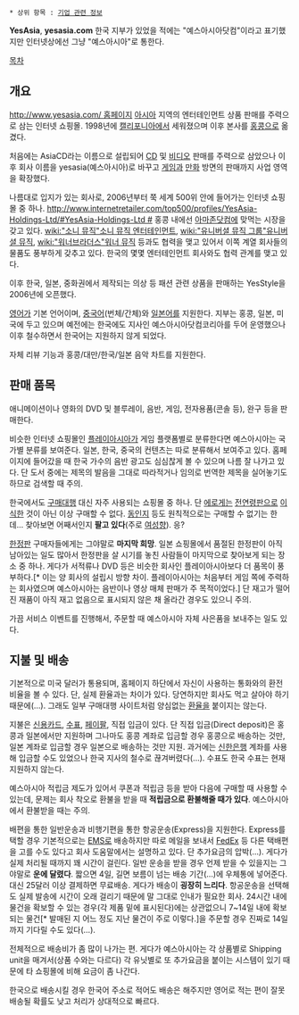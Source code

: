  * 상위 항목 : [[기업 관련 정보]]

'''YesAsia''', '''yesasia.com'''
한국 지부가 있었을 적에는 "예스아시아닷컴"이라고 표기했지만 인터넷상에선 그냥 "예스아시아"로 통한다.

[[목차]]
== 개요 ==
[[http://www.yesasia.com/ 홈페이지]]
[[아시아]] 지역의 엔터테인먼트 상품 판매를 주력으로 삼는 인터넷 쇼핑몰.  1998년에 [[캘리포니아]]에서 세워졌으며 이후 본사를 [[홍콩]]으로 옮겼다.

처음에는 AsiaCD라는 이름으로 설립되어 [[CD]] 및 [[비디오]] 판매를 주력으로 삼았으나 이후 회사 이름을 yesasia(예스아시아)로 바꾸고 [[게임]]과 [[만화]] 방면의 판매까지 사업 영역을 확장했다.

나름대로 입지가 있는 회사로, 2006년부터 쭉 세계 500위 안에 들어가는 인터넷 쇼핑몰 중 하나. [[http://www.internetretailer.com/top500/profiles/YesAsia-Holdings-Ltd/#YesAsia-Holdings-Ltd #]] 홍콩 내에선 [[아마존닷컴]]에 맞먹는 시장을 갖고 있다.
[[wiki:"소니 뮤직"소니 뮤직 엔터테인먼트]], [[wiki:"유니버셜 뮤직 그룹"유니버셜 뮤직]], [[wiki:"워너브라더스"워너 뮤직]] 등과도 협력을 맺고 있어서 이쪽 계열 회사들의 물품도 풍부하게 갖추고 있다. 한국의 몇몇 엔터테인먼트 회사와도 협력 관계를 맺고 있다.

이후 한국, 일본, 중화권에서 제작되는 의상 등 패션 관련 상품을 판매하는 YesStyle을 2006년에 오픈했다.

[[영어]]가 기본 언어이며, [[중국어]](번체/간체)와 [[일본어]]를 지원한다. 지부는 홍콩, 일본, 미국에 두고 있으며 예전에는 한국에도 지사인 예스아시아닷컴코리아를 두어 운영했으나 이후 철수하면서 한국어는 지원하지 않게 되었다. 

자체 리뷰 기능과 홍콩/대만/한국/일본 음악 차트를 지원한다.

== 판매 품목 ==
애니메이션이나 영화의 DVD 및 블루레이, 음반, 게임, 전자용품(콘솔 등), 완구 등을 판매한다.

비슷한 인터넷 쇼핑몰인 [[플레이아시아]]가 게임 플랫폼별로 분류한다면 예스아시아는 국가별 분류를 보여준다. 일본, 한국, 중국의 컨텐츠는 따로 분류해서 보여주고 있다. 홈페이지에 들어갔을 때 한국 가수의 음반 광고도 심심찮게 볼 수 있으며 나름 잘 나가고 있다.
단 도서 중에는 제목의 발음을 그대로 따라적거나 임의로 번역한 제목을 실어놓기도 하므로 검색할 때 주의.

한국에서도 [[구매대행]] 대신 자주 사용되는 쇼핑몰 중 하나. 단 [[에로게]]는 [[전연령판]]으로 [[이식]]한 것이 아닌 이상 구매할 수 없다.
[[동인지]] 등도 원칙적으로는 구매할 수 없기는 한데... 찾아보면 어째서인지 '''팔고 있다'''(주로 [[여성향]]). 응?

[[한정판]] 구매자들에게는 그야말로 '''마지막 희망'''. 일본 쇼핑몰에서 품절된 한정판이 아직 남아있는 일도 많아서 한정판을 살 시기를 놓친 사람들이 마지막으로 찾아보게 되는 장소 중 하나. 게다가 서적류나 DVD 등은 비슷한 회사인 플레이아시아보다 더 품목이 풍부하다.[* 이는 양 회사의 설립시 방향 차이. 플레이아시아는 처음부터 게임 쪽에 주력하는 회사였으며 예스아시아는 음반이나 영상 매체 판매가 주 목적이었다.] 단 재고가 떨어진 재품이 아직 재고 없음으로 표시되지 않은 채 올라간 경우도 있으니 주의.

가끔 서비스 이벤트를 진행해서, 주문할 때 예스아시아 자체 사은품을 보내주는 일도 있다.

== 지불 및 배송 ==
기본적으로 미국 달러가 통용되며, 홈페이지 하단에서 자신이 사용하는 통화와의 환전 비율을 볼 수 있다. 단, 실제 환율과는 차이가 있다. 당연하지만 회사도 먹고 살아야 하기 때문에(…). 그래도 일부 구매대행 사이트처럼 양심없는 [[환율]]을 붙이지는 않는다.

지불은 [[신용카드]], [[수표]], [[페이팔]], 직접 입금이 있다. 단 직접 입금(Direct deposit)은 홍콩과 일본에서만 지원하며 그나마도 홍콩 계좌로 입금할 경우 홍콩으로 배송하는 것만, 일본 계좌로 입금할 경우 일본으로 배송하는 것만 지원. 
과거에는 [[신한은행]] 계좌를 사용해 입금할 수도 있었으나 한국 지사의 철수로 끊겨버렸다(…). 수표도 한국 수표는 현재 지원하지 않는다.

예스아시아 적립금 제도가 있어서 쿠폰과 적립금 등을 받아 다음에 구매할 때 사용할 수 있는데, 문제는 회사 착오로 환불을 받을 때 '''적립금으로 환불해줄 때가 있다'''. 예스아시아에서 환불받을 때는 주의.

배편을 통한 일반운송과 비행기편을 통한 항공운송(Express)을 지원한다. Express를 택할 경우 기본적으로는 [[EMS]]로 배송하지만 따로 메일을 보내서 [[FedEx]] 등 다른 택배편을 고를 수도 있다고 회사 도움말에서는 설명하고 있다. 단 추가요금의 압박(…). 게다가 실제 처리될 때까지 꽤 시간이 걸린다.
일반 운송을 받을 경우 언제 받을 수 있을지는 그야말로 '''운에 달렸다'''. 짧으면 4일, 길면 보름이 넘는 배송 기간(…)에 우체통에 넣어준다. 대신 25달러 이상 결제하면 무료배송.
게다가 배송이 '''굉장히 느리다'''. 항공운송을 선택해도 실제 발송에 시간이 오래 걸리기 때문에 말 그대로 인내가 필요한 회사. 24시간 내에 물건을 확보할 수 있는 경우(각 제품 밑에 표시된다)에는 상관없으니 7~14일 내에 확보되는 물건[* 발매된 지 어느 정도 지난 물건이 주로 이렇다.]을 주문할 경우 진짜로 14일까지 기다릴 수도 있다(…).

전체적으로 배송비가 좀 많이 나가는 편. 게다가 예스아시아는 각 상품별로 Shipping unit을 매겨서(상품 수와는 다르다) 각 유닛별로 또 추가요금을 붙이는 시스템이 있기 때문에 타 쇼핑몰에 비해 요금이 좀 나간다.

한국으로 배송시킬 경우 한국어 주소로 적어도 배송은 해주지만 영어로 적는 편이 잘못 배송될 확률도 낮고 처리가 상대적으로 빠르다.
